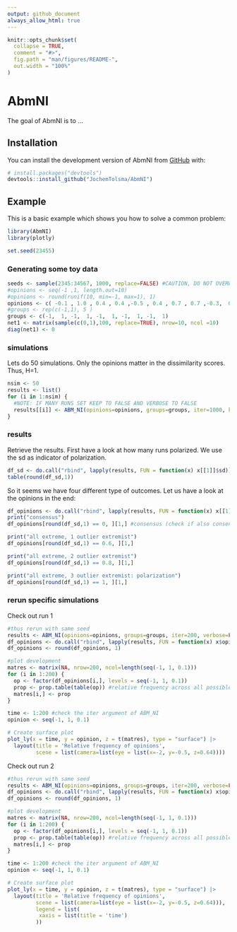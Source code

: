 ```yaml
---
output: github_document
always_allow_html: true
---
```


<!-- README.md is generated from README.Rmd. Please edit that file -->

```r
knitr::opts_chunk$set(
  collapse = TRUE,
  comment = "#>",
  fig.path = "man/figures/README-",
  out.width = "100%"
)
```

# AbmNI

<!-- badges: start -->
<!-- badges: end -->

The goal of AbmNI is to ...

## Installation

You can install the development version of AbmNI from [GitHub](https://github.com/) with:

``` r
# install.packages("devtools")
devtools::install_github("JochemTolsma/AbmNI")
```

## Example

This is a basic example which shows you how to solve a common problem:

```r
library(AbmNI)
library(plotly)

```

```r
set.seed(23455)
```

### Generating some toy data
```r
seeds <- sample(2345:34567, 1000, replace=FALSE) #CAUTION, DO NOT OVERWRITE IF YOU WANT TO REPLICATE RUNS
#opinions <- seq(-1 ,1, length.out=10)
#opinions <- round(runif(10, min=-1, max=1), 1)
opinions <- c( -0.1 , 1.0 , 0.4 , 0.4 ,-0.5 , 0.4 , 0.7 , 0.7 ,-0.3,  0.6)
#groups <- rep(c(-1,1), 5 )
groups <- c(-1,  1, -1,  1, -1,  1, -1,  1, -1,  1)
net1 <- matrix(sample(c(0,1),100, replace=TRUE), nrow=10, ncol =10)
diag(net1) <- 0
```

### simulations 
Lets do 50 simulations.
Only the opinions matter in the dissimilarity scores. Thus, H=1. 
```r
nsim <- 50
results <- list()
for (i in 1:nsim) {
  #NOTE: IF MANY RUNS SET KEEP TO FALSE AND VERBOSE TO FALSE
  results[[i]] <- ABM_NI(opinions=opinions, groups=groups, iter=1000, keep=FALSE, verbose=FALSE, seed = seeds[i], H = 1)
}
```

### results  
Retrieve the results. 
First have a look at how many runs polarized. We use the sd as indicator of polarization. 
```r
df_sd <- do.call("rbind", lapply(results, FUN = function(x) x[[1]]$sd))
table(round(df_sd,1))
```
So it seems we have four different type of outcomes. 
Let us have a look at the opinions in the end: 

```r
df_opinions <- do.call("rbind", lapply(results, FUN = function(x) x[[1]]$opinions))
print("consensus")
df_opinions[round(df_sd,1) == 0, ][1,] #consensus (check if also consensus at extreme!)

print("all extreme, 1 outlier extremist")
df_opinions[round(df_sd,1) == 0.6, ][1,] 

print("all extreme, 2 outlier extremist")
df_opinions[round(df_sd,1) == 0.8, ][1,] 

print("all extreme, 3 outlier extremist: polarization")
df_opinions[round(df_sd,1) == 1, ][1,] 
```
### rerun specific simulations

Check out run 1
```r
#thus rerun with same seed
results <- ABM_NI(opinions=opinions, groups=groups, iter=200, verbose=FALSE, seed = seeds[1], H = 1, keep=TRUE)
df_opinions <- do.call("rbind", lapply(results, FUN = function(x) x$opinions))
df_opinions <- round(df_opinions, 1)

#plot development
matres <- matrix(NA, nrow=200, ncol=length(seq(-1, 1, 0.1)))
for (i in 1:200) {
  op <- factor(df_opinions[i,], levels = seq(-1, 1, 0.1))
  prop <- prop.table(table(op)) #relative frequency across all possible values
  matres[i,] <- prop
}

time <- 1:200 #check the iter argument of ABM_NI
opinion <- seq(-1, 1, 0.1)

# Create surface plot
plot_ly(x = time, y = opinion, z = t(matres), type = "surface") |> 
  layout(title = 'Relative frequency of opinions',
         scene = list(camera=list(eye = list(x=-2, y=-0.5, z=0.64))))

```

Check out run 2
```r
#thus rerun with same seed
results <- ABM_NI(opinions=opinions, groups=groups, iter=200, verbose=FALSE, seed = seeds[2], H = 1, keep=TRUE)
df_opinions <- do.call("rbind", lapply(results, FUN = function(x) x$opinions))
df_opinions <- round(df_opinions, 1)

#plot development
matres <- matrix(NA, nrow=200, ncol=length(seq(-1, 1, 0.1)))
for (i in 1:200) {
  op <- factor(df_opinions[i,], levels = seq(-1, 1, 0.1))
  prop <- prop.table(table(op)) #relative frequency across all possible values
  matres[i,] <- prop
}

time <- 1:200 #check the iter argument of ABM_NI
opinion <- seq(-1, 1, 0.1)

# Create surface plot
plot_ly(x = time, y = opinion, z = t(matres), type = "surface") |>
  layout(title = 'Relative frequency of opinions',
         scene = list(camera=list(eye = list(x=-2, y=-0.5, z=0.64))),
         legend = list(
          xaxis = list(title = 'time')  
         ))
          



```

<!---
What is special about using `README.Rmd` instead of just `README.md`? You can include R chunks like so:

```r
summary(cars)
```

You'll still need to render `README.Rmd` regularly, to keep `README.md` up-to-date. `devtools::build_readme()` is handy for this.

You can also embed plots, for example:

```r
plot(pressure)
```

In that case, don't forget to commit and push the resulting figure files, so they display on GitHub and CRAN.

---> 
